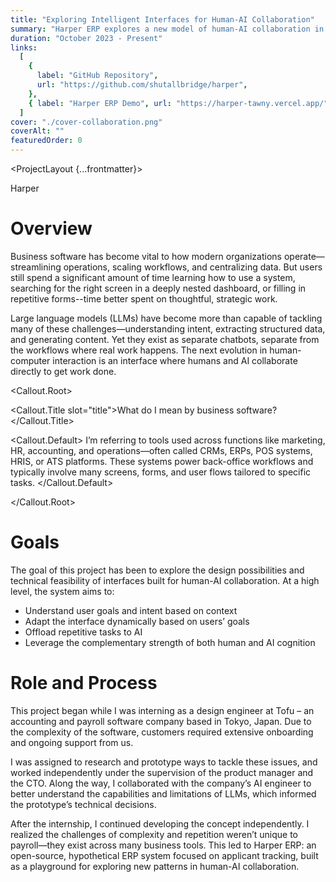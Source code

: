 ```yaml
---
title: "Exploring Intelligent Interfaces for Human-AI Collaboration"
summary: "Harper ERP explores a new model of human-AI collaboration in business software—where the interface adapts to user intent, surfaces the right tools, and eliminates repetitive tasks."
duration: "October 2023 - Present"
links:
  [
    {
      label: "GitHub Repository",
      url: "https://github.com/shutallbridge/harper",
    },
    { label: "Harper ERP Demo", url: "https://harper-tawny.vercel.app/" },
  ]
cover: "./cover-collaboration.png"
coverAlt: ""
featuredOrder: 0
---
```



<ProjectLayout {...frontmatter}>

<Fragment slot="content-header">
  <Bento.Root layout="sydney5" class="max-w-5xl px-6 mx-auto">
    <Bento.Item class="bg-fuchsia-50 overflow-clip">
      <Image
        src={tileAPrompts}
        alt=""
        class="w-full h-auto max-w-[192px] mx-auto mt-6"
      />
    </Bento.Item>
    <Bento.Item class="bg-fuchsia-50 flex justify-center items-center">
      <div class="flex gap-x-2 items-center">
        <div class="w-10 h-10 rounded-full bg-fuchsia-300" />
        <div class="text-black text-3xl">Harper</div>
      </div>
    </Bento.Item>
    <Bento.Item class="bg-fuchsia-200 overflow-clip relative @container">
      <div class="w-[620px] h-auto absolute top-0 right-0 pt-6 pr-6 @min-[calc(480px+100px)]:static @min-[calc(480px+100px)]:mx-auto">
        <Image src={tileCSide} alt="" />
      </div>
    </Bento.Item>
    <Bento.Item class="bg-fuchsia-200 overflow-clip relative @container">
      <div class="w-[620px] h-auto pt-6 absolute top-0 left-0 pl-6 @min-[calc(480px+100px)]:static @min-[calc(480px+100px)]:mx-auto">
        <Image src={tileDChat} alt="" />
      </div>
    </Bento.Item>
    <Bento.Item class="bg-fuchsia-50 overflow-clip flex justify-center items-center">
      <Image src={tileECursor} alt="" class="w-full h-auto max-w-[169px]" />
    </Bento.Item>
  </Bento.Root>
</Fragment>

# Overview

Business software has become vital to how modern organizations operate—streamlining operations, scaling workflows, and centralizing data. But users still spend a significant amount of time learning how to use a system, searching for the right screen in a deeply nested dashboard, or filling in repetitive forms--time better spent on thoughtful, strategic work.

Large language models (LLMs) have become more than capable of tackling many of these challenges—understanding intent, extracting structured data, and generating content. Yet they exist as separate chatbots, separate from the workflows where real work happens. The next evolution in human-computer interaction is an interface where humans and AI collaborate directly to get work done.

<Callout.Root>

<Callout.Title slot="title">What do I mean by business software?</Callout.Title>

<Callout.Default>
  I’m referring to tools used across functions like marketing, HR, accounting,
  and operations—often called CRMs, ERPs, POS systems, HRIS, or ATS platforms.
  These systems power back-office workflows and typically involve many screens,
  forms, and user flows tailored to specific tasks.
</Callout.Default>

</Callout.Root>

# Goals

The goal of this project has been to explore the design possibilities and technical feasibility of interfaces built for human-AI collaboration. At a high level, the system aims to:

- Understand user goals and intent based on context
- Adapt the interface dynamically based on users’ goals
- Offload repetitive tasks to AI
- Leverage the complementary strength of both human and AI cognition

# Role and Process

This project began while I was interning as a design engineer at Tofu – an accounting and payroll software company based in Tokyo, Japan. Due to the complexity of the software, customers required extensive onboarding and ongoing support from us.

I was assigned to research and prototype ways to tackle these issues, and worked independently under the supervision of the product manager and the CTO. Along the way, I collaborated with the company’s AI engineer to better understand the capabilities and limitations of LLMs, which informed the prototype’s technical decisions.

After the internship, I continued developing the concept independently. I realized the challenges of complexity and repetition weren’t unique to payroll—they exist across many business tools. This led to Harper ERP: an open-source, hypothetical ERP system focused on applicant tracking, built as a playground for exploring new patterns in human-AI collaboration.

</ProjectLayout>
